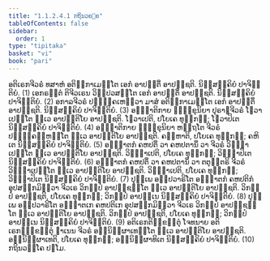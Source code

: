 ```yaml
---
title: "1.1.2.4.1 ກຖິນວຄ຺ຄ"
tableOfContents: false
sidebar:
  order: 1
type: "tipitaka"
basket: "vi"
book: "pari"
---
```



<DynamicBreadcrumb />

<Division number="162" book="pari">

<Paragraph number="352" book="pari">
ອຕິເຣກຈີວຣໍ ທສາຫໍ ອຕິກ຺ກາເມນ຺ໂຕ ເອກໍ ອາປຕ຺ຕິໍ ອາປຊ຺ຊຕິ. ນິສ຺ສຄ຺ຄິຍໍ ປາຈິຕ຺ຕິຍໍ. (1)
</Paragraph>

<Paragraph number="353" book="pari">
ເອກຣຕ຺ຕໍ ຕິຈີວເຣນ ວິປ຺ປວສນ຺ໂຕ ເອກໍ ອາປຕ຺ຕິໍ ອາປຊ຺ຊຕິ. ນິສ຺ສຄ຺ຄິຍໍ ປາຈິຕ຺ຕິຍໍ. (2)
</Paragraph>

<Paragraph number="354" book="pari">
ອກາລຈີວຣໍ ປຏິຄ຺ຄເຫຕ຺ວາ ມາສໍ ອຕິກ຺ກາເມນ຺ໂຕ ເອກໍ ອາປຕ຺ຕິໍ ອາປຊ຺ຊຕິ. ນິສ຺ສຄ຺ຄິຍໍ ປາຈິຕ຺ຕິຍໍ. (3)
</Paragraph>

<Paragraph number="355" book="pari">
ອຎ຺ຎາຕິກາຍ ຠິກ຺ຂຸນິຍາ ປຸຣາຓຈີວຣໍ ໂຘວາເປນ຺ໂຕ ທ຺ເວ ອາປຕ຺ຕິໂຍ ອາປຊ຺ຊຕິ. ໂຘວາເປຕິ, ປໂຍເຄ ທຸກ຺ກຏໍ; ໂຘວາປິເຕ ນິສ຺ສຄ຺ຄິຍໍ ປາຈິຕ຺ຕິຍໍ. (4)
</Paragraph>

<Paragraph number="356" book="pari">
ອຎ຺ຎາຕິກາຍ ຠິກ຺ຂຸນິຍາ ຫຕ຺ຖໂຕ ຈີວຣໍ ປຏິຄ຺ຄຓ຺ຫນ຺ໂຕ ທ຺ເວ ອາປຕ຺ຕິໂຍ ອາປຊ຺ຊຕິ. ຄຓ຺ຫາຕິ, ປໂຍເຄ ທຸກ຺ກຏໍ; ຄຫິເຕ ນິສ຺ສຄ຺ຄິຍໍ ປາຈິຕ຺ຕິຍໍ. (5)
</Paragraph>

<Paragraph number="357" book="pari">
ອຎ຺ຎາຕກໍ ຄຫປຕິໍ ວາ ຄຫປຕານິໍ ວາ ຈີວຣໍ ວິຎ຺ຎາເປນ຺ໂຕ ທ຺ເວ ອາປຕ຺ຕິໂຍ ອາປຊ຺ຊຕິ. ວິຎ຺ຎາເປຕິ, ປໂຍເຄ ທຸກ຺ກຏໍ; ວິຎ຺ຎາປິເຕ ນິສ຺ສຄ຺ຄິຍໍ ປາຈິຕ຺ຕິຍໍ. (6)
</Paragraph>

<Paragraph number="358" book="pari">
ອຎ຺ຎາຕກໍ ຄຫປຕິໍ ວາ ຄຫປຕານິໍ ວາ ຕຕຸຕ຺ຕຣິ ຈີວຣໍ ວິຎ຺ຎາເປນ຺ໂຕ ທ຺ເວ ອາປຕ຺ຕິໂຍ ອາປຊ຺ຊຕິ. ວິຎ຺ຎາເປຕິ, ປໂຍເຄ ທຸກ຺ກຏໍ; ວິຎ຺ຎາປິເຕ ນິສ຺ສຄ຺ຄິຍໍ ປາຈິຕ຺ຕິຍໍ. (7)
</Paragraph>

<Paragraph number="359" book="pari">
ປຸພ຺ເພ ອປ຺ປວາຣິໂຕ ອຎ຺ຎາຕກໍ ຄຫປຕິກໍ ອຸປສງ຺ກມິຕ຺ວາ ຈີວເຣ ວິກປ຺ປໍ ອາປຊ຺ຊນ຺ໂຕ ທ຺ເວ ອາປຕ຺ຕິໂຍ ອາປຊ຺ຊຕິ. ວິກປ຺ປໍ ອາປຊ຺ຊຕິ, ປໂຍເຄ ທຸກ຺ກຏໍ; ວິກປ຺ປໍ ອາປນ຺ເນ ນິສ຺ສຄ຺ຄິຍໍ ປາຈິຕ຺ຕິຍໍ. (8)
</Paragraph>

<Paragraph number="360" book="pari">
ປຸພ຺ເພ ອປ຺ປວາຣິໂຕ ອຎ຺ຎາຕເກ ຄຫປຕິເກ ອຸປສງ຺ກມິຕ຺ວາ ຈີວເຣ ວິກປ຺ປໍ ອາປຊ຺ຊນ຺ໂຕ ທ຺ເວ ອາປຕ຺ຕິໂຍ ອາປຊ຺ຊຕິ. ວິກປ຺ປໍ ອາປຊ຺ຊຕິ, ປໂຍເຄ ທຸກ຺ກຏໍ; ວິກປ຺ປໍ ອາປນ຺ເນ ນິສ຺ສຄ຺ຄິຍໍ ປາຈິຕ຺ຕິຍໍ. (9)
</Paragraph>

<Paragraph number="361" book="pari">
ອຕິເຣກຕິກ຺ຂຕ຺ຕຸໍ ໂຈທນາຍ ອຕິເຣກຉກ຺ຂຕ຺ຕຸໍ ຐາເນນ ຈີວຣໍ ອຠິນິປ຺ຜາເທນ຺ໂຕ ທ຺ເວ ອາປຕ຺ຕິໂຍ ອາປຊ຺ຊຕິ. ອຠິນິປ຺ຜາເທຕິ, ປໂຍເຄ ທຸກ຺ກຏໍ; ອຠິນິປ຺ຜາທິເຕ ນິສ຺ສຄ຺ຄິຍໍ ປາຈິຕ຺ຕິຍໍ. (10)

</Paragraph>
</Division>

<Paragraph number="362" type="center" book="pari">
ກຖິນວຄ຺ໂຄ ປຐໂມ.
</Paragraph>